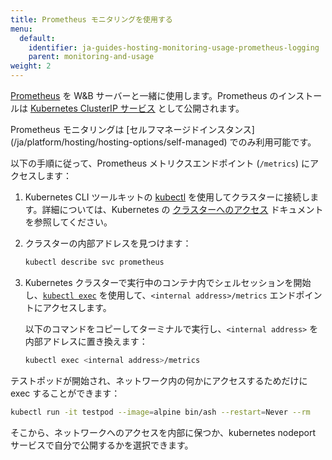 ```yaml
---
title: Prometheus モニタリングを使用する
menu:
  default:
    identifier: ja-guides-hosting-monitoring-usage-prometheus-logging
    parent: monitoring-and-usage
weight: 2
---
```


[Prometheus](https://prometheus.io/docs/introduction/overview/) を W&B サーバーと一緒に使用します。Prometheus のインストールは [Kubernetes ClusterIP サービス](https://github.com/wandb/terraform-kubernetes-wandb/blob/main/main.tf#L225) として公開されます。

<Warning>
Prometheus モニタリングは [セルフマネージドインスタンス](/ja/platform/hosting/hosting-options/self-managed) でのみ利用可能です。
</Warning>

以下の手順に従って、Prometheus メトリクスエンドポイント (`/metrics`) にアクセスします：

1. Kubernetes CLI ツールキットの [kubectl](https://kubernetes.io/docs/reference/kubectl/) を使用してクラスターに接続します。詳細については、Kubernetes の [クラスターへのアクセス](https://kubernetes.io/docs/tasks/access-application-cluster/access-cluster/) ドキュメントを参照してください。
2. クラスターの内部アドレスを見つけます：

    ```bash
    kubectl describe svc prometheus
    ```

3. Kubernetes クラスターで実行中のコンテナ内でシェルセッションを開始し、[`kubectl exec`](https://kubernetes.io/docs/reference/generated/kubectl/kubectl-commands) を使用して、`<internal address>/metrics` エンドポイントにアクセスします。

   以下のコマンドをコピーしてターミナルで実行し、`<internal address>` を内部アドレスに置き換えます：

   ```bash
   kubectl exec <internal address>/metrics
   ```

テストポッドが開始され、ネットワーク内の何かにアクセスするためだけに exec することができます：

```bash
kubectl run -it testpod --image=alpine bin/ash --restart=Never --rm
```

そこから、ネットワークへのアクセスを内部に保つか、kubernetes nodeport サービスで自分で公開するかを選択できます。